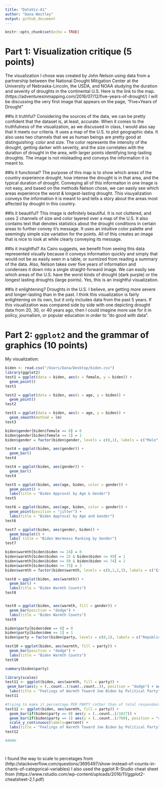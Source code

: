```yaml
---
title: "DataViz-A1"
author: "Dana Westley"
output: github_document
---
```


```r
knitr::opts_chunk$set(echo = TRUE)
```

# Part 1: Visualization critique (5 points)

  The visualization I chose was created by John Nelson using data from a partnership between the National Drought Mitigation Center at the University of Nebraska-Lincoln, the USDA, and NOAA studying the duration and severity of droughts in the continental U.S. Here is the link to the map. (https://adventuresinmapping.com/2016/07/12/five-years-of-drought/) I will be discussing the very first image that appears on the page, "Five+Years of Drought"
	  
##Is it truthful?
  Considering the sources of the data, we can be pretty confident that the dataset is, at least, accurate. When it comes to the truthfulness of the visualization, as we discussed in class, I would also say that it meets our criteria. It uses a map of the U.S. to plot geographic data. It also uses two channels that we as human beings are pretty good at distinguishing: color and size. The color represents the intensity of the drought, getting darker with severity, and the size correlates with the duration of drought in the area, with larger points identifying long-lasting droughts. The image is not misleading and conveys the information it is meant to.
	  
##Is it functional?
  The purpose of this map is to show which areas of the country experience drought, how intense the drought is in that area, and the typical duration of drought. Conveying all of this informaiton in one image is not easy, and based on the methods Nelson chose, we can easily see which areas experience the worst & longest-lasting drought. This visuyalization conveys the information it is meant to and tells a story about the areas most affected by drought in this country.
  
##Is it beautiful?
  This image is definitely beautiful. It is not cluttered, and uses 2 channels of size and color layered over a map of the U.S. It also contains text that denotes statistics about the drought conditions in certain areas to further convey it's message. It uses an intuitive color palette and seemingly simple size variation for the points. All of this creates an image that is nice to look at while clearly conveying its message.
  
##Is it insightful?
  As Cairo suggests, we benefit from seeing this data represented visually because it conveys information quickly and simply that would not be as easily seen in a table, or surmized from reading a summary of the data. Also, Nelson takes over five years of information and condenses it down into a single straight-forward image. We can easily see which areas of the U.S. have the worst kinds of drought (dark purple) or the longest lasting droughts (large points). Yes, this is an insightful visualization.

##Is it enlightening?
  Droughts in the U.S. I believe, are getting more severe and longer-lasting than in the past. I think this visualization is fairly enlightening on its own, but it only includes data from the past 5 years. If this visualization was compared side by side with one depicting drought data from 20, 30, or 40 years ago, then I could imagine more use for it in policy, journalism, or popular education in order to "do good with data". 


# Part 2: `ggplot2` and the grammar of graphics (10 points)

My visualization:
``` r
biden <- read.csv("/Users/Dana/Desktop/biden.csv")
library(ggplot2)
test1 = ggplot(data = biden, aes(x = female, y = biden)) + 
  geom_point()
test1

test2 = ggplot(data = biden, aes(x = age, y = biden)) + 
  geom_point()
test2

test3 = ggplot(data = biden, aes(x = age, y = biden)) + 
  geom_smooth(method = lm)
test3

biden$gender[biden$female == 0] = 0
biden$gender[biden$female == 1] = 1
biden$gender = factor(biden$gender, levels = c(0,1), labels = c("Male","Female"))

test4 = ggplot(biden, aes(gender)) + 
  geom_bar()
test4

test4 = ggplot(biden, aes(gender)) + 
  geom_bar()
test4

test5 = ggplot(biden, aes(age, biden, color = gender)) + 
  geom_point() +
  labs(title = "Biden Approval by Age & Gender")
test5

test6 = ggplot(biden, aes(age, biden, color = gender)) +
  geom_point(position = "jitter") +
  labs(title = "Biden Approcal by Age and Gender")
test6

test7 = ggplot(biden, aes(gender, biden)) + 
  geom_boxplot() + 
  labs( title = "Biden Warmness Ranking by Gender")
test7

biden$warmth[biden$biden <= 24] = 0
biden$warmth[biden$biden >= 25 & biden$biden <= 49] = 1
biden$warmth[biden$biden >= 50 & biden$biden <= 74] = 2
biden$warmth[biden$biden >= 75] = 3
biden$warmth = factor(biden$warmth, levels = c(0,1,2,3), labels = c("Extremely Cold","Slightly Cold", "Slightly Warm", "Extremely Warm"))

test8 = ggplot(biden, aes(warmth)) + 
  geom_bar() + 
  labs(title = "Biden Warmth Counts")
test8


test9 = ggplot(biden, aes(warmth, fill = gender)) + 
  geom_bar(position = "dodge") + 
  labs(title = "Biden Warmth Counts")
test9

biden$party[biden$dem == 0] = 0
biden$party[biden$dem == 1] = 1
biden$party = factor(biden$party, levels = c(0,1), labels = c("Republican","Democrat"))

test10 = ggplot(biden, aes(warmth, fill = party)) + 
  geom_bar(position = "dodge") + 
  labs(title = "Biden Warmth Counts")
test10

summary(biden$party)

library(scales)
test11 <- ggplot(biden, aes(warmth, fill = party)) + 
 geom_bar(aes(y = (..count..)/sum(..count..)), position = "dodge") + scale_y_continuous(labels=percent) + 
  labs(title = "Feelings of Warmth Toward Joe Biden by Political Party", y = "Percent", x = "Feelings toward Biden")
test11

#trying to make it percentage PER PARTY rather than of total respondants
test12 <- ggplot(biden, aes(warmth, fill = party)) + 
  geom_bar(if(biden$party == 0) aes(y = (..count..)/1027)) + 
  geom_bar(if(biden$party == 1) aes(y = (..count..)/780), position = "dodge") + 
  scale_y_continuous(labels=percent) + 
  labs(title = "Feelings of Warmth Toward Joe Biden by Political Party", y = "Percent", x = "Feelings toward Biden")
test12

#AHHH




```



I found the way to scale to percetages from (http://stackoverflow.com/questions/3695497/show-instead-of-counts-in-charts-of-categorical-variables)
I also used the ggplot R-Studio cheat sheet from (https://www.rstudio.com/wp-content/uploads/2016/11/ggplot2-cheatsheet-2.1.pdf)




